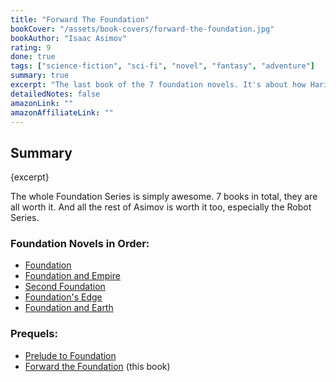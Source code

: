 ```yaml
---
title: "Forward The Foundation"
bookCover: "/assets/book-covers/forward-the-foundation.jpg"
bookAuthor: "Isaac Asimov"
rating: 9
done: true
tags: ["science-fiction", "sci-fi", "novel", "fantasy", "adventure"]
summary: true
excerpt: "The last book of the 7 foundation novels. It's about how Hari Seldon develops his plan and psychohistory. And how he has to deal with the power struggles of Galactic Politics and the Empire. In the process he loses everybody close to him, finally continuing almost alone, pushing the Seldon plan into action, to ease the suffering of humanity during the dark ages between the two Galactic Empires. The only person still helping him, is his adopted and gifted granddaughter."
detailedNotes: false
amazonLink: ""
amazonAffiliateLink: ""
---
```


## Summary

<p>{excerpt}</p>

The whole Foundation Series is simply awesome. 7 books in total, they are all worth it. And all the rest of Asimov is worth it too, especially the Robot Series.

### Foundation Novels in Order:

- [Foundation](/booknotes/foundation-1-foundation)
- [Foundation and Empire](/booknotes/foundation-2-foundation-and-empire)
- [Second Foundation](/booknotes/foundation-3-second-foundation)
- [Foundation's Edge](/booknotes/foundation-4-foundations-edge)
- [Foundation and Earth](/booknotes/foundation-5-foundation-and-earth)

### Prequels: 

- [Prelude to Foundation](/booknotes/foundation-6-prelude-to-foundation) 
- [Forward the Foundation](/booknotes/foundation-7-forward-the-foundation) (this book)



